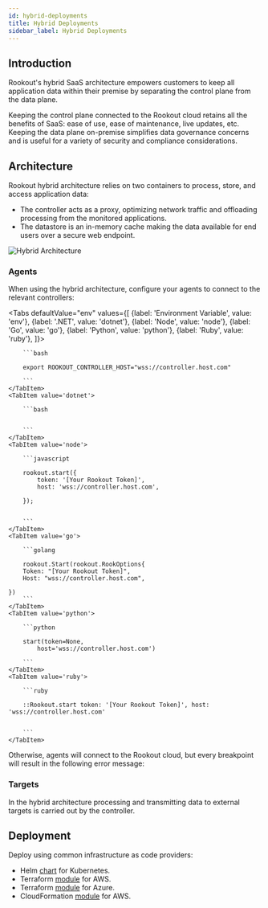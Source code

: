 ```yaml
---
id: hybrid-deployments
title: Hybrid Deployments
sidebar_label: Hybrid Deployments
---
```


## Introduction

Rookout's hybrid SaaS architecture empowers customers to keep all application data within their premise by separating the control plane from the data plane.

Keeping the control plane connected to the Rookout cloud retains all the benefits of SaaS: ease of use, ease of maintenance, live updates, etc.
Keeping the data plane on-premise simplifies data governance concerns and is useful for a variety of security and compliance considerations.

## Architecture

Rookout hybrid architecture relies on two containers to process, store, and access application data:
- The controller acts as a proxy, optimizing network traffic and offloading processing from the monitored applications.
- The datastore is an in-memory cache making the data available for end users over a secure web endpoint.

![Hybrid Architecture](/img/diagrams/hybrid-architecture.png)

### Agents

When using the hybrid architecture, configure your agents to connect to the relevant controllers:

[//]: # (todo add code tabs with a snippet for each language and one for env variables)



<Tabs
    defaultValue="env"
    values={[
        {label: 'Environment Variable', value: 'env'},
        {label: '.NET', value: 'dotnet'},
        {label: 'Node', value: 'node'},
        {label: 'Go', value: 'go'},
        {label: 'Python', value: 'python'},
        {label: 'Ruby', value: 'ruby'},
    ]}>
    <TabItem value="env">

        ```bash

        export ROOKOUT_CONTROLLER_HOST="wss://controller.host.com"

        ```
    </TabItem>
    <TabItem value='dotnet'>

        ```bash


        ```
    </TabItem>
    <TabItem value='node'>

        ```javascript

        rookout.start({
            token: '[Your Rookout Token]',
            host: 'wss://controller.host.com',

        });


        ```
    </TabItem>
    <TabItem value='go'>

        ```golang

        rookout.Start(rookout.RookOptions{
        Token: "[Your Rookout Token]",
        Host: "wss://controller.host.com",

    })
        ```
    </TabItem>
    <TabItem value='python'>

        ```python

        start(token=None,
            host='wss://controller.host.com')

        ```
    </TabItem>
    <TabItem value='ruby'>

        ```ruby

        ::Rookout.start token: '[Your Rookout Token]', host: 'wss://controller.host.com'


        ```
    </TabItem>
</Tabs>

<div className="rookout-org-info" />

Otherwise, agents will connect to the Rookout cloud, but every breakpoint will result in the following error message:

[//]: # (todo add the error message / a screen shot after improving the error's copy)

### Targets

In the hybrid architecture processing and transmitting data to external targets is carried out by the controller.

## Deployment

Deploy using common infrastructure as code providers:

- Helm [chart](https://github.com/Rookout/helm-charts/tree/master/charts/rookout-hybrid) for Kubernetes.
- Terraform [module](https://registry.terraform.io/modules/Rookout/rookout-deployment/aws/latest) for AWS.
- Terraform [module](https://registry.terraform.io/modules/Rookout/rookout-deployment/azure/latest) for Azure.
- CloudFormation [module](https://github.com/Rookout/cloudformation-quick-deployment) for AWS.

